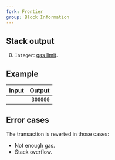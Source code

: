 ```yaml
---
fork: Frontier
group: Block Information
---
```


## Stack output

0. `Integer`: [gas limit](https://ethereum.org/en/developers/docs/gas/#what-is-gas-limit).

## Example

| Input | Output |
|------:|-------:|
|  | `300000` |

## Error cases

The transaction is reverted in those cases:
- Not enough gas.
- Stack overflow.
